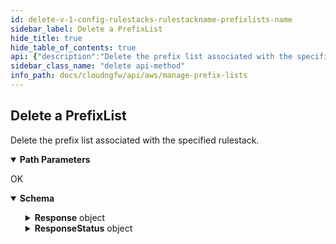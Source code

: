 ```yaml
---
id: delete-v-1-config-rulestacks-rulestackname-prefixlists-name
sidebar_label: Delete a PrefixList
hide_title: true
hide_table_of_contents: true
api: {"description":"Delete the prefix list associated with the specified rulestack.  \n","operationId":"delete-v1-config-rulestacks-rulestackname-prefixlists-name","parameters":[{"description":"The name of the rulestack.\n","in":"path","name":"rulestackname","required":true,"schema":{"type":"string"}},{"description":"The name of the prefix list.\n","in":"path","name":"name","required":true,"schema":{"type":"string"}}],"requestBody":{"content":{"application/json":{"schema":{"additionalProperties":false,"properties":{},"title":"DeletePrefixListRequest","type":"object"}}}},"responses":{"200":{"content":{"application/json":{"schema":{"additionalProperties":false,"properties":{"Response":{"description":"The API call response.\n","additionalProperties":false,"properties":{"Name":{"description":"Name of the prefix list.    \n","title":"Name","type":"string"},"PrefixListEntry":{"additionalProperties":false,"properties":{"AuditComment":{"description":"Audit remarks.    \n","title":"Auditcomment","type":"string"},"Description":{"description":"The prefix list description. \n","title":"Description","type":"string"},"PrefixList":{"items":{"type":"string"},"title":"Prefixlist","type":"array"},"UpdateToken":{"default":"1","description":"Refresh token.\n","title":"Updatetoken","type":"string"}},"required":["PrefixList"],"title":"PrefixListDetails","type":"object"},"RuleStackName":{"description":"Name of the rulestack. \n","title":"Rulestackname","type":"string"}},"title":"ResponseData","type":"object"},"ResponseStatus":{"description":"The API call response status.\n","additionalProperties":false,"properties":{"ErrorCode":{"default":0,"description":"Default value of a successful response is 0. Any other number indicates an error code.  \n\n400—HTTP bad request\n* InvalidRequestException—Operation failed due to invalid request. For example, unsupported parameter name or value in the request.\n* LimitExceededException—Operation failed due to violation in limit settings.\n* ResourceNotFoundException—Unable to locate a resource using the parameters you provided.\n* ThrottlingException—Operation failed due to throttling limitations.\n* AccessDeniedException—You do not have sufficient access to perform this action.\n\n500—Bad request \n* InternalServerError—Your request is valid but Cloud NGFW could not perform the operation due to a system issue.\n* InsufficientCapacityException—AWS currently does not have enough capacity to fulfill your request.\n","title":"Errorcode","type":"integer"},"Reason":{"description":"The error description.\n","title":"Reason","type":"string"}},"title":"Result","type":"object"}},"title":"DeletePrefixListResponse","type":"object"}}},"description":"OK"}},"tags":["ManagePrefixLists"],"method":"delete","path":"/v1/config/rulestacks/{rulestackname}/prefixlists/{name}","servers":[{"url":"https://api.us-east-1.aws.cloudngfw.paloaltonetworks.com"}],"jsonRequestBodyExample":{},"info":{"contact":{},"description":"A prefix list allows you to group specific IP addresses that require the same policy enforcement. A prefix list can contain one or more IP addresses or IP netmask in CIDR notation.\n","title":"Manage Prefix Lists","version":"1.0.0"},"postman":{"name":"Delete a PrefixList","description":{"content":"Delete the prefix list associated with the specified rulestack.  \n","type":"text/plain"},"url":{"path":["v1","config","rulestacks",":rulestackname","prefixlists",":name"],"host":["{{baseUrl}}"],"query":[],"variable":[{"disabled":false,"description":{"content":"(Required) The name of the rulestack.\n","type":"text/plain"},"type":"any","value":"","key":"rulestackname"},{"disabled":false,"description":{"content":"(Required) The name of the prefix list.\n","type":"text/plain"},"type":"any","value":"","key":"name"}]},"header":[{"key":"Content-Type","value":"application/json"},{"key":"Accept","value":"application/json"}],"method":"DELETE","body":{"mode":"raw","raw":"\"\"","options":{"raw":{"language":"json"}}}}}
sidebar_class_name: "delete api-method"
info_path: docs/cloudngfw/api/aws/manage-prefix-lists
---
```



## Delete a PrefixList



Delete the prefix list associated with the specified rulestack.  


<details style={{"marginBottom":"1rem"}} data-collapsed={false} open={true}><summary style={{}}><strong>Path Parameters</strong></summary><div><ul><ParamsItem className={"paramsItem"} param={{"description":"The name of the rulestack.\n","in":"path","name":"rulestackname","required":true,"schema":{"type":"string"}}}></ParamsItem><ParamsItem className={"paramsItem"} param={{"description":"The name of the prefix list.\n","in":"path","name":"name","required":true,"schema":{"type":"string"}}}></ParamsItem></ul></div></details><div><ApiTabs><TabItem label={"200"} value={"200"}><div>

OK

</div><div><MimeTabs groupId={"mime-type"}><TabItem label={"application/json"} value={"application/json"}><SchemaTabs groupId={"schema-tabs"}><TabTtem label={"Schema"} value={"Schema"}><details style={{}} data-collapsed={false} open={true}><summary style={{"textAlign":"left"}}><strong>Schema</strong></summary><div style={{"textAlign":"left","marginLeft":"1rem"}}></div><ul style={{"marginLeft":"1rem"}}><SchemaItem collapsible={true} className={"schemaItem"}><details style={{}}><summary style={{}}><strong>Response</strong><span style={{"opacity":"0.6"}}> object</span></summary><div style={{"marginLeft":"1rem"}}><div style={{"marginTop":".5rem","marginBottom":".5rem"}}>

The API call response.


</div><SchemaItem collapsible={false} name={"Name"} required={false} schemaDescription={"Name of the prefix list.    \n"} schemaName={"Name"} qualifierMessage={undefined} defaultValue={undefined}></SchemaItem><SchemaItem collapsible={true} className={"schemaItem"}><details style={{}}><summary style={{}}><strong>PrefixListEntry</strong><span style={{"opacity":"0.6"}}> object</span></summary><div style={{"marginLeft":"1rem"}}><SchemaItem collapsible={false} name={"AuditComment"} required={false} schemaDescription={"Audit remarks.    \n"} schemaName={"Auditcomment"} qualifierMessage={undefined} defaultValue={undefined}></SchemaItem><SchemaItem collapsible={false} name={"Description"} required={false} schemaDescription={"The prefix list description. \n"} schemaName={"Description"} qualifierMessage={undefined} defaultValue={undefined}></SchemaItem><SchemaItem collapsible={false} name={"PrefixList"} required={false} schemaDescription={undefined} schemaName={"string[]"} qualifierMessage={undefined} defaultValue={undefined}></SchemaItem><SchemaItem collapsible={false} name={"UpdateToken"} required={false} schemaDescription={"Refresh token.\n"} schemaName={"Updatetoken"} qualifierMessage={undefined} defaultValue={"1"}></SchemaItem></div></details></SchemaItem><SchemaItem collapsible={false} name={"RuleStackName"} required={false} schemaDescription={"Name of the rulestack. \n"} schemaName={"Rulestackname"} qualifierMessage={undefined} defaultValue={undefined}></SchemaItem></div></details></SchemaItem><SchemaItem collapsible={true} className={"schemaItem"}><details style={{}}><summary style={{}}><strong>ResponseStatus</strong><span style={{"opacity":"0.6"}}> object</span></summary><div style={{"marginLeft":"1rem"}}><div style={{"marginTop":".5rem","marginBottom":".5rem"}}>

The API call response status.


</div><SchemaItem collapsible={false} name={"ErrorCode"} required={false} schemaDescription={"Default value of a successful response is 0. Any other number indicates an error code.  \n\n400—HTTP bad request\n* InvalidRequestException—Operation failed due to invalid request. For example, unsupported parameter name or value in the request.\n* LimitExceededException—Operation failed due to violation in limit settings.\n* ResourceNotFoundException—Unable to locate a resource using the parameters you provided.\n* ThrottlingException—Operation failed due to throttling limitations.\n* AccessDeniedException—You do not have sufficient access to perform this action.\n\n500—Bad request \n* InternalServerError—Your request is valid but Cloud NGFW could not perform the operation due to a system issue.\n* InsufficientCapacityException—AWS currently does not have enough capacity to fulfill your request.\n"} schemaName={"Errorcode"} qualifierMessage={undefined} defaultValue={0}></SchemaItem><SchemaItem collapsible={false} name={"Reason"} required={false} schemaDescription={"The error description.\n"} schemaName={"Reason"} qualifierMessage={undefined} defaultValue={undefined}></SchemaItem></div></details></SchemaItem></ul></details></TabTtem></SchemaTabs></TabItem></MimeTabs></div></TabItem></ApiTabs></div>
      